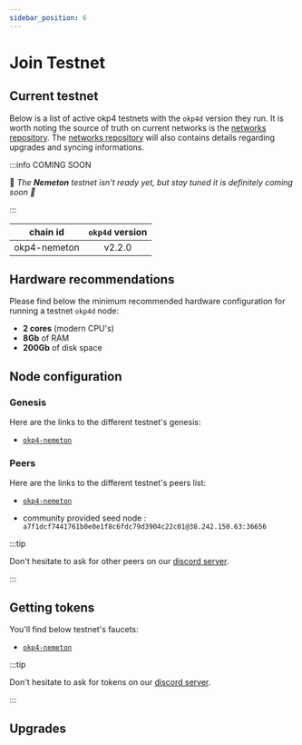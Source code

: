```yaml
---
sidebar_position: 6
---
```


# Join Testnet

## Current testnet

Below is a list of active okp4 testnets with the `okp4d` version they run. It is worth noting the source of truth on current networks is the [networks repository](https://github.com/okp4/networks).
The [networks repository](https://github.com/okp4/networks) will also contains details regarding upgrades and syncing informations.

:::info COMING SOON

🧪 _The **Nemeton** testnet isn't ready yet, but stay tuned it is definitely coming soon 🚀_

:::

<table>
  <thead>
    <tr>
      <th align="center">chain id</th>
      <th align="center">
        <code>okp4d</code> version
      </th>
    </tr>
  </thead>
  <tbody>
    <tr>
      <td align="center">okp4-nemeton</td>
      <td align="center">v2.2.0</td>
    </tr>
  </tbody>
</table>

## Hardware recommendations

Please find below the minimum recommended hardware configuration for running a testnet `okp4d` node:

- **2 cores** (modern CPU's)
- **8Gb** of RAM
- **200Gb** of disk space

## Node configuration

### Genesis

Here are the links to the different testnet's genesis:

- [`okp4-nemeton`](https://raw.githubusercontent.com/okp4/networks/main/chains/nemeton/genesis.json)

### Peers

Here are the links to the different testnet's peers list:

- [`okp4-nemeton`](https://raw.githubusercontent.com/okp4/networks/main/chains/nemeton/peers.txt)

- community provided seed node : `a7f1dcf7441761b0e0e1f8c6fdc79d3904c22c01@38.242.150.63:36656`

:::tip

Don't hesitate to ask for other peers on our [discord server](https://discord.gg/okp4).

:::

## Getting tokens

You'll find below testnet's faucets:

- [`okp4-nemeton`](https://faucet.okp4.network)

:::tip

Don't hesitate to ask for tokens on our [discord server](https://discord.gg/okp4).

:::

## Upgrades
